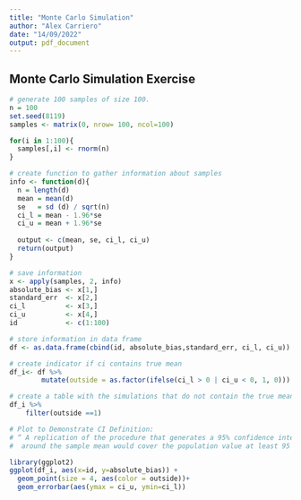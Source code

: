 ```yaml
---
title: "Monte Carlo Simulation"
author: "Alex Carriero"
date: "14/09/2022"
output: pdf_document
---
```


## Monte Carlo Simulation Exercise 
```r
# generate 100 samples of size 100. 
n = 100 
set.seed(8119)
samples <- matrix(0, nrow= 100, ncol=100)

for(i in 1:100){
  samples[,i] <- rnorm(n)
}

# create function to gather information about samples 
info <- function(d){
  n = length(d)
  mean = mean(d)
  se   = sd (d) / sqrt(n)
  ci_l = mean - 1.96*se
  ci_u = mean + 1.96*se
  
  output <- c(mean, se, ci_l, ci_u)
  return(output)
}

# save information 
x <- apply(samples, 2, info)
absolute_bias <- x[1,]
standard_err  <- x[2,]
ci_l          <- x[3,]
ci_u          <- x[4,]
id            <- c(1:100)

# store information in data frame 
df <- as.data.frame(cbind(id, absolute_bias,standard_err, ci_l, ci_u))
```

```r
# create indicator if ci contains true mean 
df_i<- df %>% 
        mutate(outside = as.factor(ifelse(ci_l > 0 | ci_u < 0, 1, 0)))

# create a table with the simulations that do not contain the true mean 
df_i %>% 
    filter(outside ==1)
```

```r
# Plot to Demonstrate CI Definition: 
# “ A replication of the procedure that generates a 95% confidence interval that is centered 
#  around the sample mean would cover the population value at least 95 out of 100 times ”

library(ggplot2)
ggplot(df_i, aes(x=id, y=absolute_bias)) + 
  geom_point(size = 4, aes(color = outside))+ 
  geom_errorbar(aes(ymax = ci_u, ymin=ci_l)) 
```


